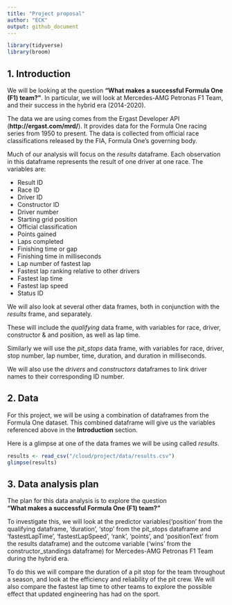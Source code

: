 ```yaml
---
title: "Project proposal"
author: "ECK"
output: github_document
---
```


```r
library(tidyverse)
library(broom)
```

## 1. Introduction
We will be looking at the question **"What makes a successful Formula One (F1) team?"**. In particular, we will look at Mercedes-AMG Petronas F1 Team, and their success in the hybrid era (2014-2020).

The data we are using comes from the Ergast Developer API (**http://ergast.com/mrd/**). It provides data for the Formula One racing series from 1950 to present. The data is collected from official race classifications released by the FIA, Formula One's governing body.

Much of our analysis will focus on the *results* dataframe. Each observation in this dataframe represents the result of one driver at one race. The variables are:  

+ Result ID   
+ Race ID   
+ Driver ID   
+ Constructor ID  
+ Driver number  
+ Starting grid position  
+ Official classification  
+ Points gained  
+ Laps completed  
+ Finishing time or gap  
+ Finishing time in milliseconds  
+ Lap number of fastest lap  
+ Fastest lap ranking relative to other drivers  
+ Fastest lap time  
+ Fastest lap speed   
+ Status ID  
 
 We will also look at several other data frames, both in conjunction with the *results* frame, and separately.
 
 These will include the *qualifying* data frame, with variables for race, driver, constructor & and position, as well as lap time.
 
Similarly we will use the *pit_stops* data frame, with variables for race, driver, stop number, lap number, time, duration, and duration in milliseconds.
 
We will also use the *drivers* and *constructors* dataframes to link driver names to their corresponding ID number.
 



## 2. Data

For this project, we will be using a combination of dataframes from the Formula One dataset. This combined dataframe will give us the variables referenced above in the **Introduction** section.

Here is a glimpse at one of the data frames we will be using called *results*.
```r
results <- read_csv("/cloud/project/data/results.csv")
glimpse(results)
```




## 3. Data analysis plan

The plan for this data analysis is to explore the question   
**"What makes a successful Formula One (F1) team?"**

To investigate this, we will look at the predictor variables('position' from the qualifying dataframe, 'duration', 'stop' from the pit_stops dataframe and 'fastestLapTime', 'fastestLapSpeed', 'rank', 'points', and 'positionText' from the results dataframe) and the outcome variable ('wins' from the constructor_standings dataframe) for Mercedes-AMG Petronas F1 Team during the hybrid era.

To do this we will compare the duration of a pit stop for the team throughout a season, and look at the efficiency and reliability of the pit crew. We will also compare the fastest lap time to other teams to explore the possible effect that updated engineering has had on the sport.

